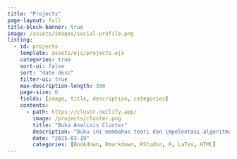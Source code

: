 ```yaml
---
title: "Projects"
page-layout: full
title-block-banner: true
image: /assets/images/social-profile.png
listing:
  - id: projects
    template: assets/ejs/projects.ejs
    categories: true
    sort-ui: false
    sort: "date desc"
    filter-ui: true
    max-description-length: 300
    page-size: 6
    fields: [image, title, description, categories]
    contents:
      - path: https://clustr.netlify.app/
        image: /projects/cluster.png
        title: "Buku Analisis Cluster"
        description: "Buku ini membahas teori dan impelentasi algoritma clustering dengan R"
        date: "2025-02-19"
        categories: [Bookdown, Rmarkdown, RStudio, R, LaTex, HTML]
---
```

